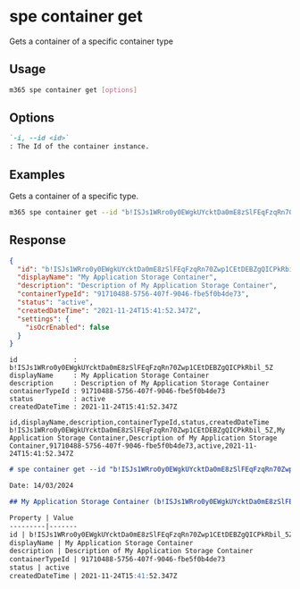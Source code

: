
# spe container get

Gets a container of a specific container type

## Usage

```sh
m365 spe container get [options]
```

## Options

```md definition-list
`-i, --id <id>`
: The Id of the container instance.
```

<Global />

## Examples

Gets a container of a specific type.

```sh
m365 spe container get --id "b!ISJs1WRro0y0EWgkUYcktDa0mE8zSlFEqFzqRn70Zwp1CEtDEBZgQICPkRbil_5Z"
```

## Response

<Tabs>
  <TabItem value="JSON">

  ```json
  {
    "id": "b!ISJs1WRro0y0EWgkUYcktDa0mE8zSlFEqFzqRn70Zwp1CEtDEBZgQICPkRbil_5Z",
    "displayName": "My Application Storage Container",
    "description": "Description of My Application Storage Container",
    "containerTypeId": "91710488-5756-407f-9046-fbe5f0b4de73",
    "status": "active",
    "createdDateTime": "2021-11-24T15:41:52.347Z",
    "settings": {
      "isOcrEnabled": false
    }
  }
  ```

  </TabItem>
  <TabItem value="Text">

  ```text
  id              : b!ISJs1WRro0y0EWgkUYcktDa0mE8zSlFEqFzqRn70Zwp1CEtDEBZgQICPkRbil_5Z
  displayName     : My Application Storage Container
  description     : Description of My Application Storage Container
  containerTypeId : 91710488-5756-407f-9046-fbe5f0b4de73
  status          : active
  createdDateTime : 2021-11-24T15:41:52.347Z
  ```

  </TabItem>
  <TabItem value="CSV">

  ```csv
  id,displayName,description,containerTypeId,status,createdDateTime
  b!ISJs1WRro0y0EWgkUYcktDa0mE8zSlFEqFzqRn70Zwp1CEtDEBZgQICPkRbil_5Z,My Application Storage Container,Description of My Application Storage Container,91710488-5756-407f-9046-fbe5f0b4de73,active,2021-11-24T15:41:52.347Z
  ```

  </TabItem>
  <TabItem value="Markdown">

  ```md
  # spe container get --id "b!ISJs1WRro0y0EWgkUYcktDa0mE8zSlFEqFzqRn70Zwp1CEtDEBZgQICPkRbil_5Z"

  Date: 14/03/2024

  ## My Application Storage Container (b!ISJs1WRro0y0EWgkUYcktDa0mE8zSlFEqFzqRn70Zwp1CEtDEBZgQICPkRbil_5Z)

  Property | Value
  ---------|-------
  id | b!ISJs1WRro0y0EWgkUYcktDa0mE8zSlFEqFzqRn70Zwp1CEtDEBZgQICPkRbil_5Z
  displayName | My Application Storage Container
  description | Description of My Application Storage Container
  containerTypeId | 91710488-5756-407f-9046-fbe5f0b4de73
  status | active
  createdDateTime | 2021-11-24T15:41:52.347Z
  ```

  </TabItem>
</Tabs>